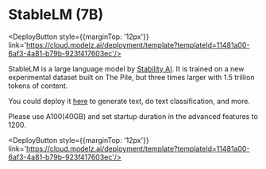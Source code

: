 # StableLM (7B)


<DeployButton style={{marginTop: '12px'}} link='https://cloud.modelz.ai/deployment/template?templateId=11481a00-6af3-4a81-b79b-923f417603ec'/>

StableLM is a large language model by [Stability AI](https://stability.ai/blog/stability-ai-launches-the-first-of-its-stablelm-suite-of-language-models). It is trained on a new experimental dataset built on The Pile, but three times larger with 1.5 trillion tokens of content.

You could deploy it [here](https://cloud.modelz.ai/deployment/template) to generate text, do text classification, and more.


<Callout emoji="🚀">
Please use A100(40GB) and set startup duration in the advanced features to 1200.
</Callout>

<DeployButton style={{marginTop: '12px'}} link='https://cloud.modelz.ai/deployment/template?templateId=11481a00-6af3-4a81-b79b-923f417603ec'/>
